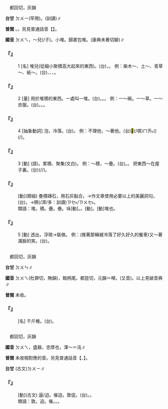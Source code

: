 
=={{ruby|堆|ㄉㄨㄟ}}==

　都回切，灰韻

'''台甘''' <rt>ㄉㄨㄧ</rt>{{ruby|。|ㄉㄨㆤˊ}}(罕用)。{{ruby|(語)|ㄉㄨ}}(訓讀)∥

'''普閩''' {{ruby|(文)|ㄉㄨㄧ}}。{{ruby|(白)|ㄉㄨ}}。另見普通話音【{{ruby|堆|ㄗㄨㄟ}}】。

'''國音''' <rt>ㄉㄨㄟ</rt>{{ruby|。|ㄗㄨㄟ}}，～兒(/子)。小堆。歸裹包堆。(康典未著切腳)∥

    

==='''『{{ruby|堆|ㄉㄨㄟ}}』'''===
:1  [名] 堆兒(從細小聚積高大起來的東西)。(台){{ruby|集|ㄐㄧㆴ ͘}}{{ruby|積|ㄐㄧㆤㆶ}}{{ruby|起|·ㄎㄧˋ}}{{ruby|來|·ㄌㄞˊ}}，{{ruby|歸|ㄍㄨㄧ}}{{ruby|屯|ㄉㄨㄣ}}{{ruby|丌|ㆤ}}{{ruby|物|ㄇㆭㆷ ͘/ㄇㄧㆷ ͘}}。 例：柴木～、土～、青草～、紙～。(台){{ruby|柴|ㄘㄚˊ}}{{ruby|木|ㆠㄚㆵ ͘}}{{ruby|堆|ㄉㄨㄧ}}、{{ruby|土|ㄊㆦˊ}}{{ruby|堆|ㄉㄨㄧ}}、{{ruby|青|ㄘㆥ/ㄑㆪ}}{{ruby|草|ㄘㄠˋ}}{{ruby|堆|ㄉㄨㄧ}}、{{ruby|紙|ㄗㄨㄚˋ}}{{ruby|堆|ㄉㄨㄧ}}。
    

==='''『{{ruby|堆|ㄉㄨㄟ}}』'''===
:2  [量] 用於堆積的東西。一處叫一堆。(台){{ruby|堆|ㄉㄨㄧ}}。{{ruby|屯|ㄉㄨㄣ}}。{{ruby|山|ㄙㄨㆩ}}。 例：一～碗。一～草。一～衣服。(台){{ruby|一|ㄐㄧㆵ ͘}}{{ruby|堆|ㄉㄨㄧ}}{{ruby|碗|ㄨㆩˋ}}。{{ruby|一|ㄐㄧㆵ ͘}}{{ruby|堆|ㄉㄨㄧ}}{{ruby|草|ㄘㄠˋ}}。{{ruby|一|ㄐㄧㆵ ͘}}{{ruby|堆|ㄉㄨㄧ}}{{ruby|衫|ㄙㆩ}}。
    

==='''『{{ruby|堆|ㄉㄨㄟ}}』'''===
:4  [抽象動詞] 泡，冷落。(台){{ruby|放|ㄅㄤ˪}}{{ruby|囥|ㄎㆭ˪}}{{ruby|咧|ㄌㆤ˪}}。 例：不理他，～著他。(台)<mark>&#xffb49;</mark>(/嘪)<rt>ㄇㄞ˪</rt>{{ruby|管|ㄍㄨㄢˋ}}{{ruby|伊|·ㄧ}}({{ruby|且|ㄑㄧㄚˋ}}{{ruby|共|ㄍㄚ˫}}){{ruby|放|ㄅㄤ˪}}{{ruby|下|ㄏㆤ˫}}(/{{ruby|囥|ㄎㆭ˪}}{{ruby|站|ㄉㄧㆰ˪}}{{ruby|<mark>&#xf8fbd;</mark>|ㄏㄧㄚ}})。
    

==='''『{{ruby|堆|ㄉㄨㄟ}}』'''===
:3  [動] {{ruby|垛|ㄉㄨㄛ}}(語)。累積、聚集(文白)。 例：～積，～疊。(台){{ruby|堆|ㄉㄨㄧ}}{{ruby|積|ㄐㄧㆤㆶ}}。{{ruby|疊|ㄊㄧㄚㆴ ͘}}{{ruby|懸|ㄍㄨㄢˊ}}。 把東西～在屋子裏。(台){{ruby|物|ㄇㄧㆷ ͘/ㄇㆭㆷ ͘}}{{ruby|件|ㄍㄧㆩ˫}}{{ruby|堆|ㄉㄨㄧ}}(/{{ruby|囥|ㄎㆭ˪}}/{{ruby|囤|ㄉㄨㄣˋ}}){{ruby|站|ㄉㆰ˪/ㄉㄧㆰ˪}}{{ruby|厝|ㄘㄨ˪}}{{ruby|內|ㄌㄞ˫}}。
    

==='''『{{ruby|堆|ㄉㄨㄟ}}{{ruby|砌|ㄑㄧˋ}}』'''===
: [動](類組) 壘積磚石，用石灰黏合。→作文章使用必要以上的美麗詞句。(台){{ruby|疊|ㄊㄧㄚㆴ ͘}}{{ruby|石|ㄐㄧㄜㆷ ͘}}{{ruby|頭|ㄊㄠˊ}}。→{{ruby|裝|ㄗㆭ}}{{ruby|飾|ㄊㆩ˫}}{{ruby|丌|ㆤ}}{{ruby|字|ㆢㄧ˫/ㄌㄧ˫}}{{ruby|句|ㄍㄨ˪}}{{ruby|用|ㄧㄥ˫/ㄧㆲ˫}}{{ruby|傷|ㄒㄧㆧ/ㄒㄧㆫ}}{{ruby|過|ㄍㄨㆤ˪/ㄍㆤ˪}}穧(/濟/多：訓讀)<rt>ㄗㆤ˫/ㄗㄨㆤ˫</rt>。
:類語：堆。積。疊。壘。垛[動]。{{ruby|摞|ㄌㄨㄛˋ}}。{{ruby|碼|ㄇㄚˇ}}[動]。{{ruby|磊|ㄌㄟˇ}}[動]堆也。
:
    

==='''『{{ruby|堆|ㄉㄨㄟ}}』'''===
:5  [動] 透出，浮現→裝做。 例：(推著那輛被冷落了好久好久的餐車)又～著滿臉的笑。(台){{ruby|一|ㄐㄧㆵ ͘}}{{ruby|個|ㆤˊ}}{{ruby|面|ㆠㄧㄣ˫}}{{ruby|格|ㄍㄧㆤㆶ}}{{ruby|<mark>&#xffa42;</mark>|ㄍㄚㆷ}}{{ruby|笑|ㄑㄧㄜ˪}}{{ruby|笑|ㄑㄧㄜ˪}}。
    

=={{ruby|鐓|ㄉㄨㄟ}}==

　都回切，灰韻

'''台甘''' <rt>ㄉㄨㄣ</rt>∥

'''國音''' <rt>ㄉㄨㄟ</rt>{{ruby|。|ㄉㄨㄟˋ}}(杜罪切，賄韻)，戟柄尾。都昆切，元韻{{ruby|，|ㄉㄨㄣ}}＝噸，(又音){{ruby|鐓|ㄉㄨㄣˋ}}。以上見破音典∥

'''普閩''' 未收。

    

==='''『{{ruby|鐓|ㄉㄨㄟ}}』'''===
: [名] 千斤椎。(台){{ruby|舂|ㄐㄧㄥ}}{{ruby|塗|ㄊㆦˊ}}{{ruby|丌|ㆤ}}{{ruby|千|ㄑㄧㄢ}}{{ruby|斤|ㄍㄨㄣ/ㄍㄧㄣ}}{{ruby|槌|ㄊㄨㄧˊ}}。
    

=={{ruby|敦|ㄉㄨㄟ}}==

　都回切，灰韻

'''國音''' <rt>ㄉㄨㄟ</rt>{{ruby|。|ㄉㄨㄟˋ}}，盛器{{ruby|。|ㄉㄨㄣ}}，忠厚也{{ruby|。|ㄉㄨㄣˋ}}，渾～＝沌∥

'''普閩''' 未收相對應的音。另見普通話音【{{ruby|敦|ㄉㄨㄣ}}、{{ruby|敦|ㄉㄨㄟˋ}}】。

'''台甘''' (古文)<rt>ㄉㄨㄧ</rt>{{ruby|、|ㄉㄨㄧ˪}}{{ruby|、|ㄉㄧㄠ}}{{ruby|。|ㄉㄨㄣ}}∥

    

==='''『{{ruby|敦|ㄉㄨㄟ}}』'''===
: [動](古文) 逼/迫。催迫。敦促。(台){{ruby|迫|ㄅㄧㆤㆶ}}。{{ruby|追|ㄉㄨㄧ}}。
:類語：敦。迫。催。{{ruby|追|ㄓㄨㄟ}}。{{ruby|趕|ㄍㄢˇ}}。
:
    
